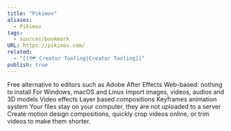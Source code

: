 ```yaml
---
title: "Pikimov"
aliases:
  - Pikimov
tags:
  - sources/bookmark
URL: https://pikimov.com/
related:
  - "[[🗺️ Creator Tooling|Creator Tooling]]"
publish: true
---
```


Free alternative to editors such as Adobe After Effects
Web-based: nothing to install
For Windows, macOS and Linux
Import images, videos, audios and 3D models
Video effects
Layer based compositions
Keyframes animation system
Your files stay on your computer, they are not uploaded to a server
Create motion design compositions, quickly crop videos online, or trim videos to make them shorter.